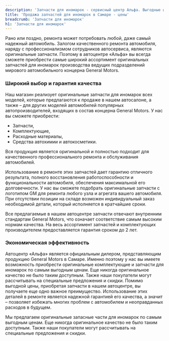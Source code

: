 ```yaml
---
description: 'Запчасти для иномарок - сервисный центр Альфа. Выгодные цены, высокое качество работы, официальный автосервис General Motors в Самаре.'
title: 'Продажа запчастей для иномарок в Самаре - цены'
breadcrumb: 'Запчасти для иномарок'
h1: 'Запчасти для иномарок'
---
```


<p>
	Рано или поздно, ремонта может потребовать любой, даже самый надежный автомобиль. Залогом качественного ремонта автомобиля, наряду с профессионализмом сотрудников автосервиса, являются оригинальные запчасти. Поэтому в автоцентре «Альфа» вы всегда сможете приобрести самые широкий ассортимент оригинальных запчастей для иномарок производства ведущих подразделений мирового автомобильного концерна General Motors.
</p>

<h3>Широкий выбор и гарантия качества</h3>
<p>
	Наш магазин реализует оригинальные запчасти для иномарок всех моделей, которые предлагаются к продаже в нашем автосалоне, а также – для других моделей автомобилей популярных автопроизводителей, входящих в состав концерна General Motors. У нас вы сможете приобрести:
</p>
<ul>
	<li>Запчасти,</li>
	<li>Комплектующие,</li>
	<li>Расходные материалы,</li>
	<li>Средства автохимии и автокосметики.</li>
</ul>
<p>
	Вся продукция является оригинальной и полностью подходит для качественного профессионального ремонта и обслуживания автомобилей.
</p>

<p>
	Использование в ремонте этих запчастей дает гарантию отличного результата, полного восстановления работоспособности и функциональности автомобиля, обеспечения максимальной его долговечности. У нас вы сможете подобрать оригинальные запчасти с логотипом GM для ремонта любого узла и агрегата вашего автомобиля. При отсутствии позиции на складе возможен индивидуальный заказ необходимой детали, который исполняется в кратчайшие сроки.
</p>
<p>
	Все предлагаемые в нашем автоцентре запчасти отвечают внутренним стандартам General Motors, что означает соответствие самым высоким нормам качества. На весь ассортимент запчастей и комплектующих производителем предоставляется гарантия сроком до 2 лет.
</p>
<h3>Экономическая эффективность</h3>

<p>
	Автоцентр «Альфа» является официальным дилером, представляющим продукцию General Motors в Самаре. Именно поэтому у нас вы имеете возможность приобрести оригинальные комплектующие и запчасти для иномарок <RemontModels /> по самым выгодным ценам. Еще никогда оригинальное качество не было таким доступным. Также наши покупатели могут рассчитывать на специальные предложения и скидки. Помимо выгодной цены, приобретая запчасти в нашем автоцентре, вы получаете еще одно важное преимущество. Использование этих деталей в ремонте является надежной гарантией его качества, а значит – позволяет избежать многих проблем с автомобилем и неоправданных расходов в будущем.
</p>

<p>Мы предлагаем оригинальные запасные части для иномарок <RemontModels /> по самым выгодным ценам. Еще никогда оригинальное качество не было таким доступным. Также наши покупатели могут рассчитывать на специальные предложения и скидки.</p>